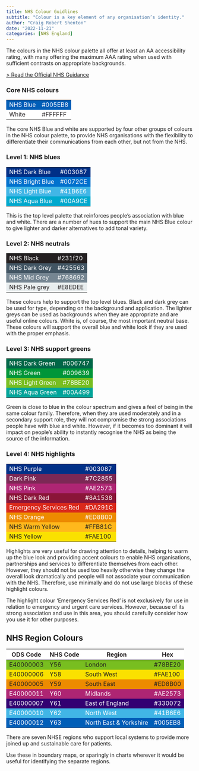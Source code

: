 ```yaml
---
title: NHS Colour Guidlines
subtitle: "Colour is a key element of any organisation’s identity."
author: "Craig Robert Shenton"
date: "2022-11-21"
categories: [NHS England]
---
```


<style>
    .colourCore {
        text-align: left;
    }
    .colourCore tr:nth-child(1) { background: #005EB8; color: #FFFFFF;}
    .colourCore tr:nth-child(2) { background: #FFFFFF; color: #231f20;}

    .colourBlue {
        text-align: left;
    }
    .colourBlue tr:nth-child(1) { background: #003087; color: #FFFFFF;}
    .colourBlue tr:nth-child(2) { background: #0072CE; color: #FFFFFF;}
    .colourBlue tr:nth-child(3) { background: #41B6E6; color: #FFFFFF;}
    .colourBlue tr:nth-child(4) { background: #00A9CE; color: #FFFFFF;}

    .colourNeutral {
        text-align: left;
    }
    .colourNeutral tr:nth-child(1) { background: #231f20; color: #FFFFFF;}
    .colourNeutral tr:nth-child(2) { background: #425563; color: #FFFFFF;}
    .colourNeutral tr:nth-child(3) { background: #768692; color: #FFFFFF;}
    .colourNeutral tr:nth-child(4) { background: #E8EDEE; color: #231f20;}

    .colourGreen {
        text-align: left;
    }
    .colourGreen tr:nth-child(1) { background: #006747; color: #FFFFFF;}
    .colourGreen tr:nth-child(2) { background: #009639; color: #FFFFFF;}
    .colourGreen tr:nth-child(3) { background: #78BE20; color: #FFFFFF;}
    .colourGreen tr:nth-child(4) { background: #00A499; color: #FFFFFF;}

    .colourHighlight {
        text-align: left;
    }
    .colourHighlight tr:nth-child(1) { background: #003087; color: #FFFFFF;}
    .colourHighlight tr:nth-child(2) { background: #7C2855; color: #FFFFFF;}
    .colourHighlight tr:nth-child(3) { background: #AE2573; color: #FFFFFF;}
    .colourHighlight tr:nth-child(4) { background: #8A1538; color: #FFFFFF;}
    .colourHighlight tr:nth-child(5) { background: #DA291C; color: #FFFFFF;}
    .colourHighlight tr:nth-child(6) { background: #ED8B00; color: #FFFFFF;}
    .colourHighlight tr:nth-child(7) { background: #FFB81C; color: #231f20;}
    .colourHighlight tr:nth-child(8) { background: #FAE100; color: #231f20;}
    
    .colourRegion {
        text-align: left;
    }
    .colourRegion th {
                        background-color: #FFFFFF !important;
                        color: #231f20;
                    }
    .colourRegion tr:nth-child(1) { background: #78BE20; color: #231f20;}
    .colourRegion tr:nth-child(2) { background: #FAE100; color: #231f20;}
    .colourRegion tr:nth-child(3) { background: #ED8B00; color: #231f20;}
    .colourRegion tr:nth-child(4) { background: #AE2573; color: #FFFFFF;}
    .colourRegion tr:nth-child(5) { background: #330072; color: #FFFFFF;}
    .colourRegion tr:nth-child(6) { background: #41B6E6; color: #FFFFFF;}
    .colourRegion tr:nth-child(7) { background: #005EB8; color: #FFFFFF;}
</style>

The colours in the NHS colour palette all offer at least an AA accessibility rating, with many offering the maximum AAA rating when used with sufficient contrasts on appropriate backgrounds.

[> Read the Official NHS Guidance](https://www.england.nhs.uk/nhsidentity/identity-guidelines/colours/)

### Core NHS colours
<div class="colourCore">
| | |
| -- | -- |
| NHS Blue | #005EB8 |
| White | #FFFFFF |
</div>

The core NHS Blue and white are supported by four other groups of colours in the NHS colour palette, to provide NHS organisations with the flexibility to differentiate their communications from each other, but not from the NHS.

### Level 1: NHS blues
<div class="colourBlue">
| | |
| -- | -- |
| NHS Dark Blue | #003087 |
| NHS Bright Blue | #0072CE |
| NHS Light Blue | #41B6E6 |
| NHS Aqua Blue | #00A9CE |
</div>

This is the top level palette that reinforces people's association with blue and white. There are a number of hues to support the main NHS Blue colour to give lighter and darker alternatives to add tonal variety.

### Level 2: NHS neutrals
<div class="colourNeutral">
| | |
| -- | -- |
| NHS Black | #231f20 |
| NHS Dark Grey | #425563 |
| NHS Mid Grey | #768692 |
| NHS Pale grey | #E8EDEE |
</div>

These colours help to support the top level blues. Black and dark grey can be used for type, depending on the background and application. The lighter greys can be used as backgrounds when they are appropriate and are useful online colours. White is, of course, the most important neutral base. These colours will support the overall blue and white look if they are used with the proper emphasis.

### Level 3: NHS support greens
<div class="colourGreen">
| | |
| -- | -- |
| NHS Dark Green | #006747 |
| NHS Green | #009639 |
| NHS Light Green | #78BE20 |
| NHS Aqua Green | #00A499 |
</div>

Green is close to blue in the colour spectrum and gives a feel of being in the same colour family. Therefore, when they are used moderately and in a secondary support role, they will not compromise the strong associations people have with blue and white. However, if it becomes too dominant it will impact on people’s ability to instantly recognise the NHS as being the source of the information.

### Level 4: NHS highlights
<div class="colourHighlight">
| | |
| -- | -- |
| NHS Purple | #003087 |
| Dark Pink | #7C2855 |
| NHS Pink | #AE2573 |
| NHS Dark Red | #8A1538 |
| Emergency Services Red | #DA291C |
| NHS Orange | #ED8B00 |
| NHS Warm Yellow | #FFB81C |
| NHS Yellow | #FAE100 |
</div>

Highlights are very useful for drawing attention to details, helping to warm up the blue look and providing accent colours to enable NHS organisations, partnerships and services to differentiate themselves from each other. However, they should not be used too heavily otherwise they change the overall look dramatically and people will not associate your communication with the NHS. Therefore, use minimally and do not use large blocks of these highlight colours.

::: {.callout-warning}
The highlight colour ‘Emergency Services Red’ is not exclusively for use in relation to emergency and urgent care services. However, because of its strong association and use in this area, you should carefully consider how you use it for other purposes.
:::

## NHS Region Colours

<div class="colourRegion">
ODS Code | NHS Code | Region | Hex |
-- | -- |-- | -- |
E40000003 | Y56 | London | #78BE20 |
E40000006 | Y58 | South West | #FAE100 |
E40000005 | Y59 | South East | #ED8B00 |
E40000011 | Y60 | Midlands | #AE2573 |
E40000007 | Y61 | East of England | #330072 |
E40000010 | Y62 | North West | #41B6E6 |
E40000012 | Y63 | North East & Yorkshire | #005EB8 |
</div>

There are seven NHSE regions who support local systems to provide more joined up and sustainable care for patients.

::: {.callout-note}
Use these in boundary maps, or sparingly in charts wherever it would be useful for identifying the separate regions.
:::